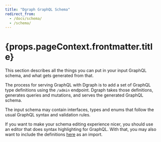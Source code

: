 ```yaml
---
title: "Dgraph GraphQL Schema"
redirect_from:
  - /docs/schema/
  - /schema/
---
```


<h1>{props.pageContext.frontmatter.title}</h1>

This section describes all the things you can put in your input GraphQL schema, and what gets generated from that.

The process for serving GraphQL with Dgraph is to add a set of GraphQL type definitions using the `/admin` endpoint.  Dgraph takes those definitions, generates queries and mutations, and serves the generated GraphQL schema.  

The input schema may contain interfaces, types and enums that follow the usual GraphQL syntax and validation rules. 

If you want to make your schema editing experience nicer, you should use an editor that does syntax highlighting for GraphQL.  With that, you may also want to include the definitions [here](#schemafragment) as an import.
